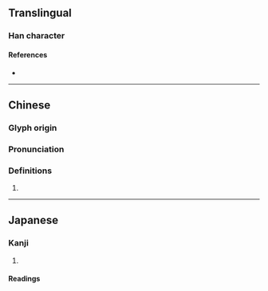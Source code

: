 {{character info/new}}
==Translingual==

===Han character===
{{Han char|rn=86|rad=火|as=07|sn=11|four=|canj=FFB|ids=⿰火肖}}

====References====
* {{Han ref|kx=0672.190|dkj=19074|dj=1081.030|hdz=32204.070|uh=7107|ud=28935}}

----

==Chinese==
{{zh-forms}}

===Glyph origin===
{{Han etym}}

===Pronunciation===
{{zh-pron
|m=xiāo
|c=
|mc=y
|oc=y
|cat=
}}

===Definitions===
{{zh-hanzi}}

# {{rfdef|zh}}

----

==Japanese==

===Kanji===
{{ja-kanji|grade=|rs=火07}}

# {{defn|lang=ja|sort=火07}}

====Readings====
{{ja-readings|on=[[しょう]] (shō), [[そう]] (sō)|kun=[[かわす]] (kawasu), [[かわかす]] (kawakasu), [[とろかす]] (torokasu)}}
